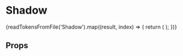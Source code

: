
<Meta title="Presenters/Shadow" component={Shadow} />

# Shadow

<Flex>
  {readTokensFromFile('Shadow').map((result, index) => {
    return (
      <FlexItem key={index}>
        <Shadow declaration={result.declaration} value={result.value}></Shadow>
      </FlexItem>
    );
  })}
</Flex>

## Props

<Props of={Shadow} />
